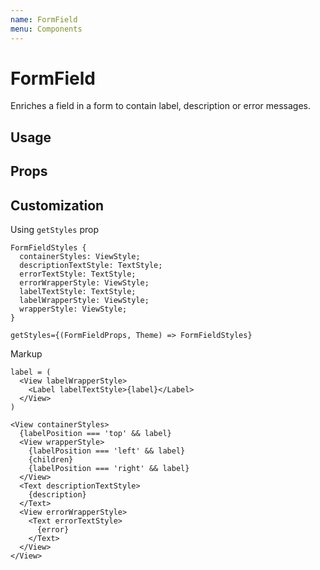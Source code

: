 ```yaml
---
name: FormField
menu: Components
---
```




# FormField

Enriches a field in a form to contain label, description or error messages.

## Usage

<Playground>
  <FormField
    label="Label"
    description="Description for the field"
    error="Error message"
  >
    <TextInput />
  </FormField>
</Playground>

## Props

<Props of={FormField} />

## Customization

Using `getStyles` prop

```tsx
FormFieldStyles {
  containerStyles: ViewStyle;
  descriptionTextStyle: TextStyle;
  errorTextStyle: TextStyle;
  errorWrapperStyle: ViewStyle;
  labelTextStyle: TextStyle;
  labelWrapperStyle: ViewStyle;
  wrapperStyle: ViewStyle;
}

getStyles={(FormFieldProps, Theme) => FormFieldStyles}
```

Markup

```tsx
label = (
  <View labelWrapperStyle>
    <Label labelTextStyle>{label}</Label>
  </View>
)

<View containerStyles>
  {labelPosition === 'top' && label}
  <View wrapperStyle>
    {labelPosition === 'left' && label}
    {children}
    {labelPosition === 'right' && label}
  </View>
  <Text descriptionTextStyle>
    {description}
  </Text>
  <View errorWrapperStyle>
    <Text errorTextStyle>
      {error}
    </Text>
  </View>
</View>
```
